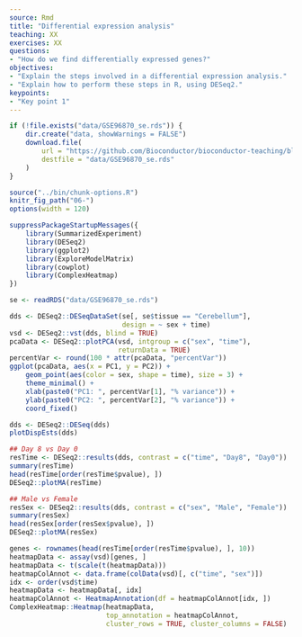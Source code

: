 ```yaml
---
source: Rmd
title: "Differential expression analysis"
teaching: XX
exercises: XX
questions:
- "How do we find differentially expressed genes?"
objectives:
- "Explain the steps involved in a differential expression analysis."
- "Explain how to perform these steps in R, using DESeq2."
keypoints:
- "Key point 1"
---
```


```r
if (!file.exists("data/GSE96870_se.rds")) {
    dir.create("data, showWarnings = FALSE")
    download.file(
        url = "https://github.com/Bioconductor/bioconductor-teaching/blob/master/data/GSE96870/GSE96870_se.rds?raw=true", 
        destfile = "data/GSE96870_se.rds"
    )
}
```

```r
source("../bin/chunk-options.R")
knitr_fig_path("06-")
options(width = 120)
```

```r
suppressPackageStartupMessages({
    library(SummarizedExperiment)
    library(DESeq2)
    library(ggplot2)
    library(ExploreModelMatrix)
    library(cowplot)
    library(ComplexHeatmap)
})
```


```r
se <- readRDS("data/GSE96870_se.rds")
```


```r
dds <- DESeq2::DESeqDataSet(se[, se$tissue == "Cerebellum"],
                            design = ~ sex + time)
vsd <- DESeq2::vst(dds, blind = TRUE)
pcaData <- DESeq2::plotPCA(vsd, intgroup = c("sex", "time"),
                           returnData = TRUE)
percentVar <- round(100 * attr(pcaData, "percentVar"))
ggplot(pcaData, aes(x = PC1, y = PC2)) +
    geom_point(aes(color = sex, shape = time), size = 3) +
    theme_minimal() +
    xlab(paste0("PC1: ", percentVar[1], "% variance")) +
    ylab(paste0("PC2: ", percentVar[2], "% variance")) +
    coord_fixed()
```

```r
dds <- DESeq2::DESeq(dds)
plotDispEsts(dds)

## Day 8 vs Day 0
resTime <- DESeq2::results(dds, contrast = c("time", "Day8", "Day0"))
summary(resTime)
head(resTime[order(resTime$pvalue), ])
DESeq2::plotMA(resTime)

## Male vs Female
resSex <- DESeq2::results(dds, contrast = c("sex", "Male", "Female"))
summary(resSex)
head(resSex[order(resSex$pvalue), ])
DESeq2::plotMA(resSex)
```

```r
genes <- rownames(head(resTime[order(resTime$pvalue), ], 10))
heatmapData <- assay(vsd)[genes, ]
heatmapData <- t(scale(t(heatmapData)))
heatmapColAnnot <- data.frame(colData(vsd)[, c("time", "sex")])
idx <- order(vsd$time)
heatmapData <- heatmapData[, idx]
heatmapColAnnot <- HeatmapAnnotation(df = heatmapColAnnot[idx, ])
ComplexHeatmap::Heatmap(heatmapData,
                        top_annotation = heatmapColAnnot,
                        cluster_rows = TRUE, cluster_columns = FALSE)
```

